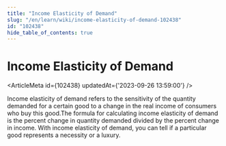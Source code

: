 ```yaml
---
title: "Income Elasticity of Demand"
slug: "/en/learn/wiki/income-elasticity-of-demand-102438"
id: "102438"
hide_table_of_contents: true
---
```



# Income Elasticity of Demand

<ArticleMeta id={102438} updatedAt={'2023-09-26 13:59:00'} />
<div className='border-solid border-b border-t-0 my-4 border-[var(--ifm-color-gray-300)]' />

Income elasticity of demand refers to the sensitivity of the quantity demanded for a certain good to a change in the real income of consumers who buy this good.The formula for calculating income elasticity of demand is the percent change in quantity demanded divided by the percent change in income. With income elasticity of demand, you can tell if a particular good represents a necessity or a luxury.
